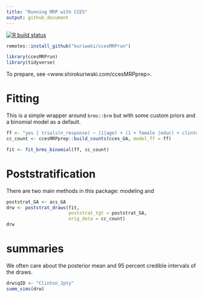 ```yaml
---
title: "Running MRP with CCES"
output: github_document
---
```


<!-- badges: start -->
[![R build status](https://github.com/kuriwaki/ccesMRPrun/workflows/R-CMD-check/badge.svg)](https://github.com/kuriwaki/ccesMRPrun/actions)
<!-- badges: end -->

```r
remotes::install_github("kuriwaki/ccesMRPrun")
```


```r
library(ccesMRPrun)
library(tidyverse)
```




To prepare, see <www.shirokuriwaki.com/ccesMRPprep>. 

# Fitting

This is a simple wrapper around `brms::brm` but with some custom priors and a binomial model as a default.

```r
ff <- "yes | trials(n_response) ~ (1|age) + (1 + female |educ) + clinton_vote + (1|cd)"
cc_count <- ccesMRPprep::build_counts(cces_GA, model_ff = ff)

fit <- fit_brms_binomial(ff, cc_count)
```



# Poststratification

There are two main methods in this package: modeling and 

```r
poststrat_GA <- acs_GA
drw <- poststrat_draws(fit, 
                       poststrat_tgt = poststrat_GA,
                       orig_data = cc_count)
drw
```

# summaries

We often care about the posterior mean and 95 percent credible intervals of the draws. 

```r
drw$qID <- "Clinton_2pty"
summ_sims(drw)
```

